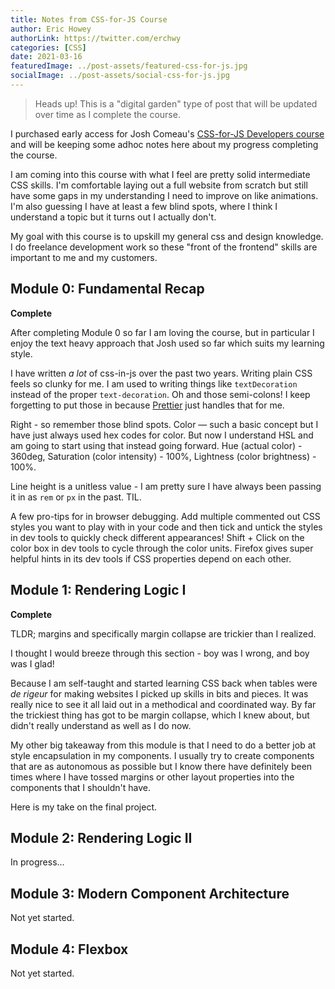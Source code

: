 ```yaml
---
title: Notes from CSS-for-JS Course
author: Eric Howey
authorLink: https://twitter.com/erchwy
categories: [CSS]
date: 2021-03-16
featuredImage: ../post-assets/featured-css-for-js.jpg
socialImage: ../post-assets/social-css-for-js.jpg
---
```


> Heads up! This is a "digital garden" type of post that will be updated over time as I complete the course.

I purchased early access for Josh Comeau's [CSS-for-JS Developers course](https://css-for-js.dev/) and will be keeping some adhoc notes here about my progress completing the course.

I am coming into this course with what I feel are pretty solid intermediate CSS skills. I'm comfortable laying out a full website from scratch but still have some gaps in my understanding I need to improve on like animations. I'm also guessing I have at least a few blind spots, where I think I understand a topic but it turns out I actually don't.

My goal with this course is to upskill my general css and design knowledge. I do freelance development work so these "front of the frontend" skills are important to me and my customers.

## Module 0: Fundamental Recap

**Complete**

After completing Module 0 so far I am loving the course, but in particular I enjoy the text heavy approach that Josh used so far which suits my learning style.

I have written _a lot_ of css-in-js over the past two years. Writing plain CSS feels so clunky for me. I am used to writing things like `textDecoration` instead of the proper `text-decoration`. Oh and those semi-colons! I keep forgetting to put those in because [Prettier](https://prettier.io/) just handles that for me.

Right - so remember those blind spots. Color — such a basic concept but I have just always used hex codes for color. But now I understand HSL and am going to start using that instead going forward. Hue (actual color) - 360deg, Saturation (color intensity) - 100%, Lightness (color brightness) - 100%.

Line height is a unitless value - I am pretty sure I have always been passing it in as `rem` or `px` in the past. TIL.

A few pro-tips for in browser debugging. Add multiple commented out CSS styles you want to play with in your code and then tick and untick the styles in dev tools to quickly check different appearances! Shift + Click on the color box in dev tools to cycle through the color units. Firefox gives super helpful hints in its dev tools if CSS properties depend on each other.

## Module 1: Rendering Logic I

**Complete**

TLDR; margins and specifically margin collapse are trickier than I realized.

I thought I would breeze through this section - boy was I wrong, and boy was I glad!

Because I am self-taught and started learning CSS back when tables were _de rigeur_ for making websites I picked up skills in bits and pieces. It was really nice to see it all laid out in a methodical and coordinated way. By far the trickiest thing has got to be margin collapse, which I knew about, but didn't really understand as well as I do now.

My other big takeaway from this module is that I need to do a better job at style encapsulation in my components. I usually try to create components that are as autonomous as possible but I know there have definitely been times where I have tossed margins or other layout properties into the components that I shouldn't have.

Here is my take on the final project.

<CodeSandbox codeSandboxId="huckleberry-forked-8h9s7" />

## Module 2: Rendering Logic II

In progress...

## Module 3: Modern Component Architecture

Not yet started.

## Module 4: Flexbox

Not yet started.
